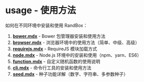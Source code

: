 # usage - 使用方法

如何在不同环境中安装和使用 RandBox：

1. **[bower.mdx](/zh/docs/usage/bower)** - Bower 包管理器安装和使用方法
2. **[browser.mdx](/zh/docs/usage/browser)** - 浏览器环境中的使用方法（简单、中级、高级）
3. **[requirejs.mdx](/zh/docs/usage/requirejs)** - RequireJS 模块加载方式
4. **[node.mdx](/zh/docs/usage/node)** - Node.js 环境中的安装和使用（npm、yarn、ES6）
5. **[function.mdx](/zh/docs/usage/function)** - 自定义随机函数的使用说明
6. **[cli.mdx](/zh/docs/usage/cli)** - 命令行工具的安装和使用方法
7. **[seed.mdx](/zh/docs/usage/seed)** - 种子功能详解（数字、字符串、多参数种子）